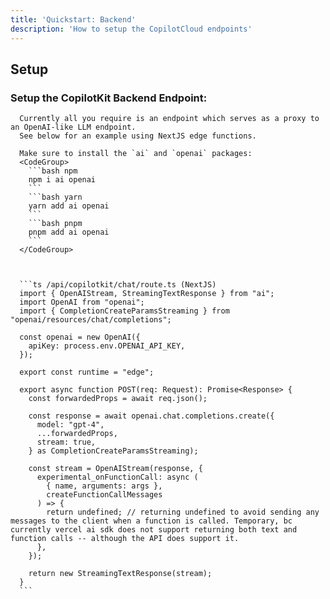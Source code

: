 ```yaml
---
title: 'Quickstart: Backend'
description: 'How to setup the CopilotCloud endpoints'
---
```


## Setup

### Setup the CopilotKit Backend Endpoint:
<Tabs>
  <Tab title="Manually specified endpoint">

      Currently all you require is an endpoint which serves as a proxy to an OpenAI-like LLM endpoint.
      See below for an example using NextJS edge functions.

      Make sure to install the `ai` and `openai` packages:
      <CodeGroup>
        ```bash npm
        npm i ai openai
        ``` 
        ```bash yarn
        yarn add ai openai
        ```
        ```bash pnpm
        pnpm add ai openai
        ```
      </CodeGroup>


      
      ```ts /api/copilotkit/chat/route.ts (NextJS)
      import { OpenAIStream, StreamingTextResponse } from "ai";
      import OpenAI from "openai";
      import { CompletionCreateParamsStreaming } from "openai/resources/chat/completions";

      const openai = new OpenAI({
        apiKey: process.env.OPENAI_API_KEY,
      });

      export const runtime = "edge";

      export async function POST(req: Request): Promise<Response> {
        const forwardedProps = await req.json();

        const response = await openai.chat.completions.create({
          model: "gpt-4",
          ...forwardedProps,
          stream: true,
        } as CompletionCreateParamsStreaming);

        const stream = OpenAIStream(response, {
          experimental_onFunctionCall: async (
            { name, arguments: args },
            createFunctionCallMessages
          ) => {
            return undefined; // returning undefined to avoid sending any messages to the client when a function is called. Temporary, bc currently vercel ai sdk does not support returning both text and function calls -- although the API does support it.
          },
        });

        return new StreamingTextResponse(stream);
      }
      ```
  </Tab>
</Tabs>


